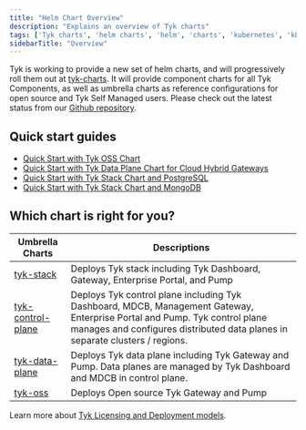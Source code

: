```yaml
---
title: "Helm Chart Overview"
description: "Explains an overview of Tyk charts"
tags: ['Tyk charts', 'helm charts', 'helm', 'charts', 'kubernetes', 'k8s']
sidebarTitle: "Overview"
---
```


Tyk is working to provide a new set of helm charts, and will progressively roll them out at [tyk-charts](https://github.com/TykTechnologies/tyk-charts). It will provide component charts for all Tyk Components, as well as umbrella charts as reference configurations for open source and Tyk Self Managed users. Please check out the latest status from our [Github repository](https://github.com/TykTechnologies/tyk-charts).

## Quick start guides
- [Quick Start with Tyk OSS Chart](tyk-open-source#quick-start-with-helm-chart)
- [Quick Start with Tyk Data Plane Chart for Cloud Hybrid Gateways](tyk-cloud#deploy-hybrid-gateways)
- [Quick Start with Tyk Stack Chart and PostgreSQL](tyk-self-managed#install-tyk-stack-with-helm-chart-postgresql)
- [Quick Start with Tyk Stack Chart and MongoDB](tyk-self-managed#install-tyk-stack-with-helm-chart-mongodb)

## Which chart is right for you?

| Umbrella Charts | Descriptions |
|-----------------|-------------|
| [tyk-stack](product-stack/tyk-charts/tyk-stack-chart)                 | Deploys Tyk stack including Tyk Dashboard, Gateway, Enterprise Portal, and Pump |
| [tyk-control-plane](product-stack/tyk-charts/tyk-control-plane-chart) | Deploys Tyk control plane including Tyk Dashboard, MDCB, Management Gateway, Enterprise Portal and Pump. Tyk control plane manages and configures distributed data planes in separate clusters / regions. |
| [tyk-data-plane](product-stack/tyk-charts/tyk-data-plane-chart)        | Deploys Tyk data plane including Tyk Gateway and Pump. Data planes are managed by Tyk Dashboard and MDCB in control plane. |
| [tyk-oss](product-stack/tyk-charts/tyk-oss-chart)                      | Deploys Open source Tyk Gateway and Pump |

Learn more about [Tyk Licensing and Deployment models](tyk-self-managed#tyk-self-managed-pricing).
